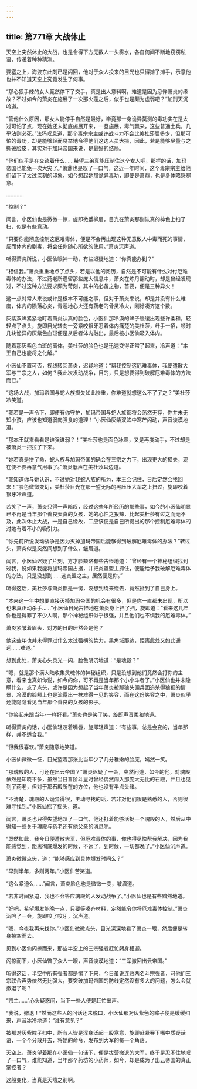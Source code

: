 ```yaml
---
---
---
```

title: 第771章 大战休止
---



天空上突然休止的大战，也是令得下方无数人一头雾水，各自何间不断地窃窃私语，传递着种种猜测。

要塞之上，海波东此刻已是闪回，他对于众人投来的目光也只得摊了摊手，示意他也并不知道天空上究竟发生了何事。

“那心狠手辣的女人竞然停下了交手，真是出人意料啊，难道是因为忌惮萧炎的缘故？不过如今的萧炎在施展了一次那火莲之后，似乎也是颇为虚弱吧？”加刑天沉吟道。

“管他什么原因，那女人能停手自然是最好，毕竟那一身诡异莫测的毒功实在是太过可怕了点，现在她还未彻底施展开来，一旦施展，毒气飘来，这些普通士兵，几乎沾则必死。”法犸叹息道，那个毒宗宗主或许战斗力不会比美杜莎强多少，但那可怕的毒功，却是能够轻而易举地令得他们这边人员大损，因此，若是能够尽量与之撕破脸皮，其实对于加玛帝国来说，是最好的结局。

“他们似乎是在交谈着什么……希望三弟真能压制住这个女人吧，那样的话，加玛帝国也能免一次大灾了。”萧鼎也是叹了一口气，这近一年时间，这个毒宗宗主给他们留下了太过深刻的印象，如今想起她那诡异毒功，即便是萧鼎，也是身体略感寒意。

…………

“控制？”

闻言，小医仙也是微微一惊，旋即微蹙柳眉，目光在萧炎那副认真的神色上扫了扫，似是有些意动。

“只要你能彻底控制这厄难毒体，便是不会再出现这种无意致人中毒而死的事情，反而体内的剧毒，将会任你随心所欲的使用。”萧炎沉声道。

听得萧炎所说，小医仙眼神一动，有些迟疑地道：“你真能办到？”

“相信我。”萧炎重重地点了点头，若是以他的阅历，自然是不可能有什么对付厄难毒体的办法，不过药老所遗留那些庞大信息中，萧炎在炼丹翻动时，却是曾经发现过，不过这种方法要求颇为苛刻，其中的必备之物，首要，便是三种异火！

这一点对常人来说或许是根本不可能之事，但对于萧炎来说，却是并没有什么难度，体内的陨落心炎，青莲地心火还有药老的骨灵冷火，刚好凑齐这个数。

灰紫双眸紧紧地盯着萧炎认真的脸色，小医仙那冷漠的眸子缓缓出现些许柔和，轻轻点了点头，旋即目光转向一旁紧咬银牙忍着体内痛楚的美杜莎，纤手一招，顿时几块诡异的灰紫色血斑便是从后者体内融出，最后被小医仙吸入体内。

随着那灰紫色血斑的离体，美杜莎的脸色也是迅速变得正常了起来，冷声道：“本王自己也能将之化解。”

小医仙不置可否，视线转回萧炎，迟疑地道：“帮我控制这厄难毒体，我便遣散大军与三宗之人，如何？我此次发动战争，目的，只是想要得到破解厄难毒体的方法而已。”

“这场大战，加玛帝国与蛇人族损失如此惨重，你难道就想这么不了了之？”美杜莎冷笑道。

“我若是一声令下，即便有你守护，加玛帝国与蛇人族都将会荡然无存，你并未无知小孩，应该也知道弱肉强食的道理！”小医仙灰紫双眸中寒芒闪动，声音淡漠地道。

“那本王就来看看是谁强谁弱？！”美杜莎也是面色冰寒，又是再度动手，不过却是被萧炎一把拉了下来。

“她若真是拼了命，蛇人族与加玛帝国的确会在三宗之力下，出现更大的损失，现在便不要再意气用事了。”萧炎低声在美杜莎耳边道。

“我知道你与她认识，不过她对我蛇人族的所为，本王会记住，日后定然会找回来！”脸色微微变幻，美杜莎目光在那一望无际的黑压压大军之上扫过，旋即咬着银牙冷声道。

苦笑了一声，萧炎只得一声暗叹，经过这些年所经历的那些事，如今的小医仙明显已不再是当年那个善良天真的女孩，她的心性之狠辣，比起美杜莎有过之而无不及，此次休止大战，一是自己缘故，二应该便是自己所提出的那个控制厄难毒体的对她有着不小的吸引力。

“你先前所说发动战争是因为灭掉加玛帝国后能够得到破解厄难毒体的办法？”转过头，萧炎似是突然间想到了什么，皱眉道。

闻言，小医仙迟疑了片刻，方才脸颊略有些古怪地道：“曾经有一个神秘组织找到过我，说如果我能将加玛帝国占据，并把炎盟盟主抓住，便能给予我破解厄难毒体的办法，只是没想到……这炎盟之主，居然便是你。”

听得这话，美杜莎与萧炎都是一愣，没想到绕来绕去，竟然扯到了自己身上。

“本来这一年中想要直接灭掉加玛帝国的机会有很多，但是你一直都未出现，所以也未真正动杀手……”小医仙日光古怪地在萧炎身上扫了扫，旋即道：“看来这几年你也是得罪了不少人啊，那个神秘组织似乎很强，并且他们也不惧我的厄难毒体。”

萧炎紧皱着眉头，对方的日的居然会是他？

他这些年也并未得罪过什么太过强横的势力，黑角域那边，距离此处又如此遥远……难道。”

想到此处，萧炎心头灵光一闪，脸色阴沉地道：“是魂殿？”

“嗯，就是那个满大陆收集灵魂体的神秘组织，只是没想到他们竟然会打你的主意，看来也真如你说，如今的你，可不再是当年那个小小斗者了。”小医仙也并未隐瞒什么，点了点头，或许是因为想起了当年萧炎被那狼头佣兵团追杀得狼狈的情景，冷漠的脸颊上也是流露出一抹难得一见的笑容，而在这份笑容之中，萧炎似乎还能隐隐看见当年那个善良的女孩的影子。

“你笑起来跟当年-一样好看。”萧炎也是笑了笑，旋即声音柔和地道。

听得萧炎的话，小医仙轻咬着嘴唇，旋即轻声道：“有些事，总是会变的，当年那样，并不适合我。”

“但我很喜欢。”萧炎随意地笑道。

小医仙微微一怔，目光望着那张比当年少了几分稚嫩的脸庞，嫣然一笑。

“那魂殿的人，可还在出云帝国？”萧炎迟疑了一会，突然问道，如今的他，对魂殿依然是知晓不多，虽然当日晋阶斗皇时曾经偶然闯入那庞大无比的石殿，并且也见到了药老，但对于那石殿所在的方位，他也没有半点头绪。

“不清楚，魂殿的人诡异得很，主动寻找的话，若非对他们很是熟悉的人，否则很难寻找到。”小医仙摇了摇头，道。

闻言，萧炎也只得失望地叹了一口气，他还打着能够活捉一个魂殿的人，然后从中得知一些关于魂殿与药老还有他父亲的消息呢。

“既然如此，我今日便遭散大军，但厄难毒体的事，你也得尽快帮我解决，因为我能感觉到，距离彻底爆发的时候，不远了，到时候，一切都晚了。”小医仙沉声道。

萧炎微微点头，道：“能够感应到具体爆发时间么？”

“早则半年，多则两年。”小医仙苦笑道。

“这么紧迫么……”闻言，萧炎脸色也是微微一变，皱眉道。

“若非时间紧迫，我也不会答应魂殿的人发动战争了。”小医仙也是有些黯然地道。

“好吧，希望爆发能晚一点，只要等凑齐材料，定然能令你将厄难毒体控制。”萧炎沉吟了一会，旋即咬了咬牙，沉声道。

“嗯，今夜我再来找你。”小医仙微微点头，目光深深地看了萧炎一眼，然后便是转身掠空而去。

见到小医仙闪掠而来，那些半空上的三宗强者赶忙躬身相迎。

闪掠而下，小医仙瞥了众人一眼，声音淡漠地道：“三军撤回出云帝国。”

听得这话，半空中所有强者都是愣了下来，今日虽说连败两名斗宗强者，可他们三宗联合声势依然无比强大，要突破加玛帝国的防线定然没有多大的问题，怎么会就撤退了呢？

“宗主……”心头疑惑间，当下一些人便是赶忙出声。

“我说，撤退！”然而这些人的问话还未脱口，小医仙那对灰紫色的眸子便是缓缓扫来，声音冰冷地道：“谁有意见？”

被那对灰紫眸子扫中，所有人皆是浑身泛起一股寒意，旋即赶紧吞下嘴中质疑话语，一个个分散开去，将她的命令，发布到大军的每一个角落。

天空上，萧炎望着那在小医仙一句话下，便是拔营撤退的大军，终于是忍不住地叹了一口气，谁能知道，当年那个药坊的小药师，如今，却是成为了出云帝国的真正掌控者？

这般变化，当真是天壤之别啊。
